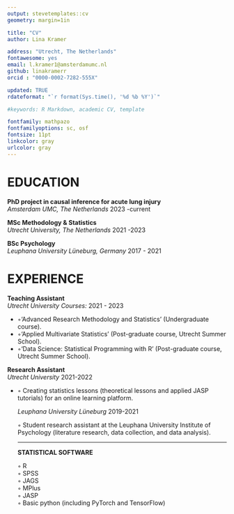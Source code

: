 ---
output: stevetemplates::cv
geometry: margin=1in

title: "CV"
author: Lina Kramer

address: "Utrecht, The Netherlands"
fontawesome: yes
email: l.kramer1@amsterdamumc.nl
github: linakramerr
orcid : "0000-0002-7282-555X"

updated: TRUE
rdateformat: "`r format(Sys.time(), '%d %b %Y')`"

#keywords: R Markdown, academic CV, template

fontfamily: mathpazo
fontfamilyoptions: sc, osf
fontsize: 11pt
linkcolor: gray
urlcolor: gray
---

# EDUCATION

**PhD project in causal inference for acute lung injury**  
*Amsterdam UMC, The Netherlands* \hfill 2023 -current

**MSc Methodology & Statistics**  
*Utrecht University, The Netherlands* \hfill 2021 -2023

**BSc Psychology**  
*Leuphana University Lüneburg, Germany* \hfill 2017 - 2021


# EXPERIENCE


**Teaching Assistant**  
*Utrecht University Courses:* \hfill 2021 - 2023  

<ul>
  <li>◦'Advanced Research Methodology and Statistics' (Undergraduate course).</li>
  <li>◦'Applied Multivariate Statistics' (Post-graduate course, Utrecht Summer School).</li>
  <li>◦'Data Science: Statistical Programming with R' (Post-graduate course, Utrecht Summer School).</li>
</ul>
 
 

**Research Assistant**  
*Utrecht University*  \hfill 2021-2022  

<ul>
  <li> ◦ Creating statistics lessons (theoretical lessons and applied JASP tutorials) for an online learning platform. </li>
</li>
  
*Leuphana University Lüneburg*  \hfill 2019-2021  

◦ Student research assistant at the Leuphana University Institute of Psychology (literature research, data collection, and data analysis).  
  
  
-------------------------------------------------------------------------------
**STATISTICAL SOFTWARE** 

◦ R  
◦ SPSS  
◦ JAGS  
◦ MPlus  
◦ JASP  
◦ Basic python (including PyTorch and TensorFlow)  



